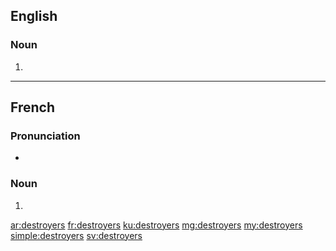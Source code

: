 ==English==

===Noun===
{{head|en|plural}}

# {{plural of|destroyer|lang=en}}

----

==French==

===Pronunciation===
* {{IPA|/dɛs.tʁɔ.je/|lang=fr}}

===Noun===
{{head|fr|plural|g=m-p}}

# {{plural of|destroyer|lang=fr}}

[[ar:destroyers]]
[[fr:destroyers]]
[[ku:destroyers]]
[[mg:destroyers]]
[[my:destroyers]]
[[simple:destroyers]]
[[sv:destroyers]]